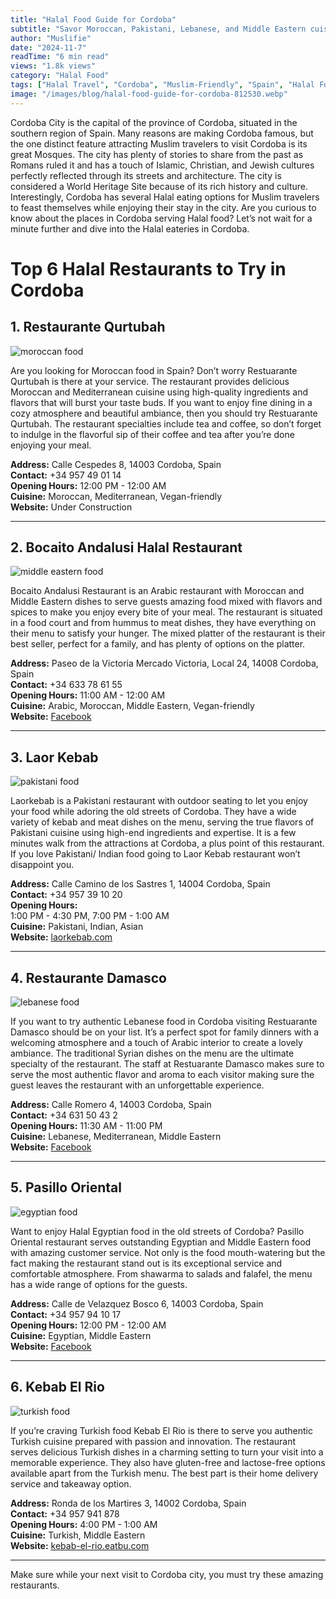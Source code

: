 ```yaml
---
title: "Halal Food Guide for Cordoba"
subtitle: "Savor Moroccan, Pakistani, Lebanese, and Middle Eastern cuisine in Spain’s historic gem"
author: "Muslifie"
date: "2024-11-7"
readTime: "6 min read"
views: "1.8k views"
category: "Halal Food"
tags: ["Halal Travel", "Cordoba", "Muslim-Friendly", "Spain", "Halal Food"]
image: "/images/blog/halal-food-guide-for-cordoba-812530.webp"
---
```


Cordoba City is the capital of the province of Cordoba, situated in the southern region of Spain. Many reasons are making Cordoba famous, but the one distinct feature attracting Muslim travelers to visit Cordoba is its great Mosques. The city has plenty of stories to share from the past as Romans ruled it and has a touch of Islamic, Christian, and Jewish cultures perfectly reflected through its streets and architecture. The city is considered a World Heritage Site because of its rich history and culture. Interestingly, Cordoba has several Halal eating options for Muslim travelers to feast themselves while enjoying their stay in the city. Are you curious to know about the places in Cordoba serving Halal food? Let’s not wait for a minute further and dive into the Halal eateries in Cordoba.

# Top 6 Halal Restaurants to Try in Cordoba

## 1. Restaurante Qurtubah

![moroccan food](/images/blog/pexels-sydney-troxell-223521-718742-2_480x480.webp)

Are you looking for Moroccan food in Spain? Don’t worry Restuarante Qurtubah is there at your service. The restaurant provides delicious Moroccan and Mediterranean cuisine using high-quality ingredients and flavors that will burst your taste buds. If you want to enjoy fine dining in a cozy atmosphere and beautiful ambiance, then you should try Restuarante Qurtubah. The restaurant specialties include tea and coffee, so don’t forget to indulge in the flavorful sip of their coffee and tea after you’re done enjoying your meal.

**Address:** Calle Cespedes 8, 14003 Cordoba, Spain  
**Contact:** +34 957 49 01 14  
**Opening Hours:** 12:00 PM - 12:00 AM  
**Cuisine:** Moroccan, Mediterranean, Vegan-friendly  
**Website:** Under Construction

---

## 2. Bocaito Andalusi Halal Restaurant

![middle eastern food](/images/blog/pexels-farklimavi-19805188-2_480x480.webp)

Bocaito Andalusi Restaurant is an Arabic restaurant with Moroccan and Middle Eastern dishes to serve guests amazing food mixed with flavors and spices to make you enjoy every bite of your meal. The restaurant is situated in a food court and from hummus to meat dishes, they have everything on their menu to satisfy your hunger. The mixed platter of the restaurant is their best seller, perfect for a family, and has plenty of options on the platter.

**Address:** Paseo de la Victoria Mercado Victoria, Local 24, 14008 Cordoba, Spain  
**Contact:** +34 633 78 61 55  
**Opening Hours:** 11:00 AM - 12:00 AM  
**Cuisine:** Arabic, Moroccan, Middle Eastern, Vegan-friendly  
**Website:** [Facebook](https://www.facebook.com/bocaitoandalusi/)

---

## 3. Laor Kebab

![pakistani food](/images/blog/pexels-marvin-ozz-1297854-2474661-3_480x480.webp)

Laorkebab is a Pakistani restaurant with outdoor seating to let you enjoy your food while adoring the old streets of Cordoba. They have a wide variety of kebab and meat dishes on the menu, serving the true flavors of Pakistani cuisine using high-end ingredients and expertise. It is a few minutes walk from the attractions at Cordoba, a plus point of this restaurant. If you love Pakistani/ Indian food going to Laor Kebab restaurant won’t disappoint you.

**Address:** Calle Camino de los Sastres 1, 14004 Cordoba, Spain  
**Contact:** +34 957 39 10 20  
**Opening Hours:**  
1:00 PM - 4:30 PM, 7:00 PM - 1:00 AM  
**Cuisine:** Pakistani, Indian, Asian  
**Website:** [laorkebab.com](http://www.laorkebab.com/)

---

## 4. Restaurante Damasco

![lebanese food](/images/blog/middle-eastern-food-6615971_1280_480x480.webp)

If you want to try authentic Lebanese food in Cordoba visiting Restuarante Damasco should be on your list. It’s a perfect spot for family dinners with a welcoming atmosphere and a touch of Arabic interior to create a lovely ambiance. The traditional Syrian dishes on the menu are the ultimate specialty of the restaurant. The staff at Restuarante Damasco makes sure to serve the most authentic flavor and aroma to each visitor making sure the guest leaves the restaurant with an unforgettable experience.

**Address:** Calle Romero 4, 14003 Cordoba, Spain  
**Contact:** +34 631 50 43 2  
**Opening Hours:** 11:30 AM - 11:00 PM  
**Cuisine:** Lebanese, Mediterranean, Middle Eastern  
**Website:** [Facebook](https://www.facebook.com/profile.php?id=100054557914215)

---

## 5. Pasillo Oriental

![egyptian food](/images/blog/pailla-4505214_1280_480x480.webp)

Want to enjoy Halal Egyptian food in the old streets of Cordoba? Pasillo Oriental restaurant serves outstanding Egyptian and Middle Eastern food with amazing customer service. Not only is the food mouth-watering but the fact making the restaurant stand out is its exceptional service and comfortable atmosphere. From shawarma to salads and falafel, the menu has a wide range of options for the guests.

**Address:** Calle de Velazquez Bosco 6, 14003 Cordoba, Spain  
**Contact:** +34 957 94 10 17  
**Opening Hours:** 12:00 PM - 12:00 AM  
**Cuisine:** Egyptian, Middle Eastern  
**Website:** [Facebook](https://www.facebook.com/profile.php?id=100077232768420)

---

## 6. Kebab El Rio

![turkish food](/images/blog/food-3339651_1280_480x480.webp)

If you’re craving Turkish food Kebab El Rio is there to serve you authentic Turkish cuisine prepared with passion and innovation. The restaurant serves delicious Turkish dishes in a charming setting to turn your visit into a memorable experience. They also have gluten-free and lactose-free options available apart from the Turkish menu. The best part is their home delivery service and takeaway option.

**Address:** Ronda de los Martires 3, 14002 Cordoba, Spain  
**Contact:** +34 957 941 878  
**Opening Hours:** 4:00 PM - 1:00 AM  
**Cuisine:** Turkish, Middle Eastern  
**Website:** [kebab-el-rio.eatbu.com](https://kebab-el-rio.eatbu.com/?lang=en)

---

Make sure while your next visit to Cordoba city, you must try these amazing restaurants.
